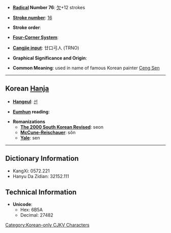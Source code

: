 * '''[[Wiktionary:Chinese radical index| Radical]] Number 76''': [[Wiktionary:Chinese radical index 欠|欠]]+12 strokes

* '''[[Wiktionary:Chinese total strokes index|Stroke number]]''': [[Wiktionary:Chinese total strokes index 16|16]]

* '''Stroke order''': 

* '''[[Wiktionary:Chinese four corner index|Four-Corner System]]''': 

* '''[[Wiktionary:Chinese Cangjie index|Cangjie input]]''': 廿口弓人 (TRNO)

* '''Graphical Significance and Origin''': 

* '''Common Meaning''': used in name of famous Korean painter [[w:Ceng Sen|Ceng Sen]]

----

== Korean [[Hanja]] ==

* '''[[Hangeul]]''': [[선]]

* '''[[Eumhun]] reading''': 

* '''Romanizations'''
** '''[[The 2000 South Korean Revised Romanization|The 2000 South Korean Revised]]''': seon
** '''[[McCune-Reischauer]]''': sŏn
** '''[[Yale]]''': sen

----

== Dictionary Information ==

* KangXi: 0572.221
* Hanyu Da Zidian: 32152.111

== Technical Information ==

* '''Unicode''':
** Hex: 6B5A
** Decimal: 27482

[[Category:Korean-only CJKV Characters]]